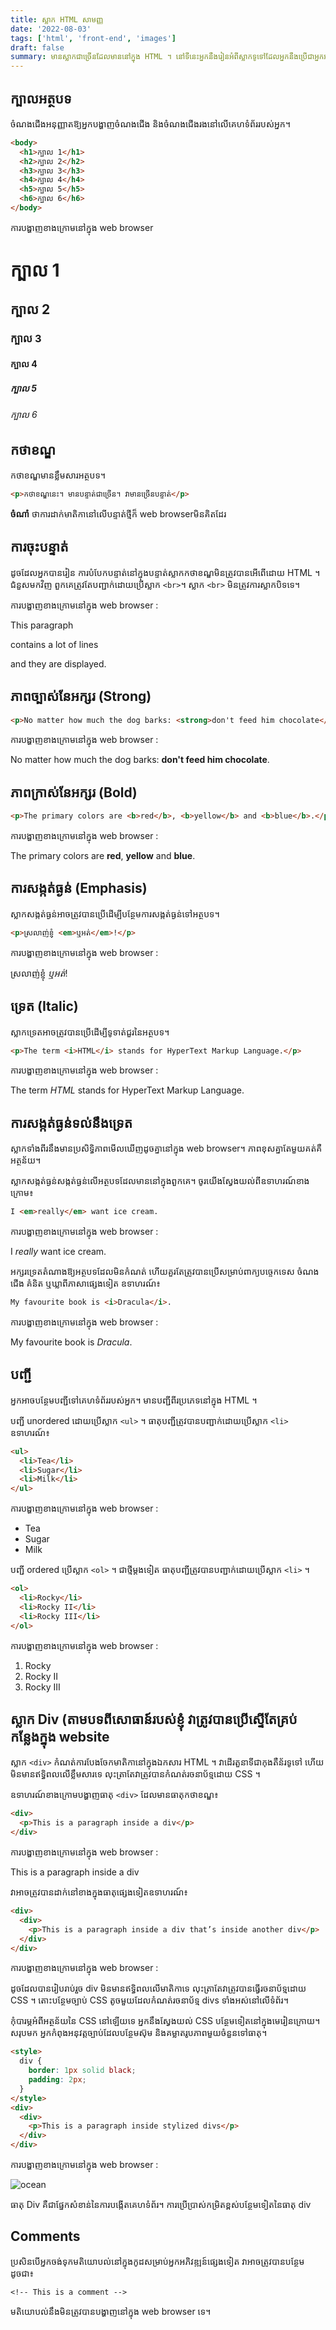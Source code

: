 ```yaml
---
title: ស្លាក HTML សាមញ្ញ
date: '2022-08-03'
tags: ['html', 'front-end', 'images']
draft: false
summary: មានស្លាកជាច្រើនដែលមាននៅក្នុង HTML ។ នៅទីនេះអ្នកនឹងរៀនអំពីស្លាកទូទៅដែលអ្នកនឹងប្រើជាអ្នកអភិវឌ្ឍន៍។
---
```


## ក្បាលអត្ថបទ

ចំណងជើងអនុញ្ញាតឱ្យអ្នកបង្ហាញចំណងជើង និងចំណងជើងរងនៅលើគេហទំព័ររបស់អ្នក។

```html
<body>
  <h1>ក្បាល 1</h1>
  <h2>ក្បាល 2</h2>
  <h3>ក្បាល 3</h3>
  <h4>ក្បាល 4</h4>
  <h5>ក្បាល 5</h5>
  <h6>ក្បាល 6</h6>
</body>
```

ការបង្ហាញខាងក្រោមនៅក្នុង web browser

# ក្បាល 1

## ក្បាល 2

### ក្បាល 3

#### ក្បាល 4

##### ក្បាល 5

###### ក្បាល 6

## កថាខណ្ឌ

កថាខណ្ឌមានខ្លឹមសារអត្ថបទ។

```html
<p>កថាខណ្ឌនេះ។ មានបន្ទាត់ជាច្រើន។ វាមានច្រើនបន្ទាត់</p>
```

**ចំណាំ​** ថាការដាក់មាតិកានៅលើបន្ទាត់ថ្មី​ក៏​​ web browser​​ មិនគិតដែរ

## ការចុះបន្ទាត់

ដូចដែលអ្នកបានរៀន ការបំបែកបន្ទាត់នៅក្នុងបន្ទាត់ស្លាកកថាខណ្ឌមិនត្រូវបានអើពើដោយ HTML ។ ជំនួសមកវិញ ពួកគេត្រូវតែបញ្ជាក់ដោយប្រើស្លាក `<br>`។ ស្លាក `<br>` មិនត្រូវការស្លាកបិទទេ។

ការបង្ហាញខាងក្រោមនៅក្នុង web browser :

This paragraph

contains a lot of lines

and they are displayed.

## ភាពច្បាស់នែអក្សរ (Strong)

```html
<p>No matter how much the dog barks: <strong>don't feed him chocolate</strong>.</p>
```

ការបង្ហាញខាងក្រោមនៅក្នុង web browser :

No matter how much the dog barks: **don't feed him chocolate**.

## ភាពក្រាស់នែអក្សរ (Bold)

```html
<p>The primary colors are <b>red</b>, <b>yellow</b> and <b>blue</b>.</p>
```

ការបង្ហាញខាងក្រោមនៅក្នុង web browser :

The primary colors are <b>red</b>, <b>yellow</b> and <b>blue</b>.

## ការសង្កត់ធ្ងន់ (Emphasis)

ស្លាកសង្កត់ធ្ងន់អាចត្រូវបានប្រើដើម្បីបន្ថែមការសង្កត់ធ្ងន់ទៅអត្ថបទ។

```html
<p>ស្រលាញ់ខ្ញំុ <em>ឬអត់</em>!</p>
```

ការបង្ហាញខាងក្រោមនៅក្នុង web browser :

ស្រលាញ់ខ្ញំុ <em>ឬអត់</em>!

## ទ្រេត​​ (Italic)

ស្លាកទ្រេតអាចត្រូវបានប្រើដើម្បីទូទាត់ជួរនៃអត្ថបទ។

```html
<p>The term <i>HTML</i> stands for HyperText Markup Language.</p>
```

ការបង្ហាញខាងក្រោមនៅក្នុង web browser :

The term <i>HTML</i> stands for HyperText Markup Language.

## ការសង្កត់ធ្ងន់ទល់នឹងទ្រេត

ស្លាកទាំងពីរនឹងមានប្រសិទ្ធិភាពមើលឃើញដូចគ្នានៅក្នុង web browser។ ភាពខុសគ្នាតែមួយគត់គឺអត្ថន័យ។

ស្លាកសង្កត់ធ្ងន់សង្កត់ធ្ងន់លើអត្ថបទដែលមាននៅក្នុងពួកគេ។ ចូរយើងស្វែងយល់ពីឧទាហរណ៍ខាងក្រោម៖

```html
I <em>really</em> want ice cream.
```

ការបង្ហាញខាងក្រោមនៅក្នុង web browser :

I <em>really</em> want ice cream.

អក្សរទ្រេតតំណាងឱ្យអត្ថបទដែលមិនកំណត់ ហើយគួរតែត្រូវបានប្រើសម្រាប់ពាក្យបច្ចេកទេស ចំណងជើង គំនិត ឬឃ្លាពីភាសាផ្សេងទៀត ឧទាហរណ៍៖

```html
My favourite book is <i>Dracula</i>.
```

ការបង្ហាញខាងក្រោមនៅក្នុង web browser :

My favourite book is <i>Dracula</i>.

## បញ្ជី

អ្នកអាចបន្ថែមបញ្ជីទៅគេហទំព័ររបស់អ្នក។ មានបញ្ជីពីរប្រភេទនៅក្នុង HTML ។

បញ្ជី unordered ដោយប្រើស្លាក `<ul>` ។ ធាតុបញ្ជីត្រូវបានបញ្ជាក់ដោយប្រើស្លាក `<li>` ឧទាហរណ៍៖

```html
<ul>
  <li>Tea</li>
  <li>Sugar</li>
  <li>Milk</li>
</ul>
```

ការបង្ហាញខាងក្រោមនៅក្នុង web browser :

- Tea
- Sugar
- Milk

បញ្ជី ordered ប្រើស្លាក `<ol>` ។ ជាថ្មីម្តងទៀត ធាតុបញ្ជីត្រូវបានបញ្ជាក់ដោយប្រើស្លាក `<li>` ។

```html
<ol>
  <li>Rocky</li>
  <li>Rocky II</li>
  <li>Rocky III</li>
</ol>
```

ការបង្ហាញខាងក្រោមនៅក្នុង web browser :

1. Rocky
2. Rocky II
3. Rocky III

## ស្លាក Div (តាម​បទពីសោធាន៍របស់ខ្ញុំ​​ វាត្រូវបានប្រើស្ទើតែគ្រប់កន្លែងក្នុង website

ស្លាក `<div>` កំណត់ការបែងចែកមាតិកានៅក្នុងឯកសារ HTML ។ វាដើរតួនាទីជាកុងតឺន័រទូទៅ ហើយមិនមានឥទ្ធិពលលើខ្លឹមសារទេ លុះត្រាតែវាត្រូវបានកំណត់រចនាប័ទ្មដោយ CSS ។

ឧទាហរណ៍ខាងក្រោមបង្ហាញធាតុ `<div>` ដែលមានធាតុកថាខណ្ឌ៖

```html
<div>
  <p>This is a paragraph inside a div</p>
</div>
```

ការបង្ហាញខាងក្រោមនៅក្នុង web browser :

This is a paragraph inside a div

វាអាចត្រូវបានដាក់នៅខាងក្នុងធាតុផ្សេងទៀតឧទាហរណ៍៖

```html
<div>
  <div>
    <p>This is a paragraph inside a div that’s inside another div</p>
  </div>
</div>
```

ការបង្ហាញខាងក្រោមនៅក្នុង web browser :

ដូចដែលបានរៀបរាប់រួច div មិនមានឥទ្ធិពលលើមាតិកាទេ លុះត្រាតែវាត្រូវបានធ្វើរចនាប័ទ្មដោយ CSS ។ តោះបន្ថែមច្បាប់ CSS តូចមួយដែលកំណត់រចនាប័ទ្ម divs ទាំងអស់នៅលើទំព័រ។

កុំបារម្ភអំពីអត្ថន័យនៃ CSS នៅឡើយទេ អ្នកនឹងស្វែងយល់ CSS បន្ថែមទៀតនៅក្នុងមេរៀនក្រោយ។ សរុបមក អ្នកកំពុងអនុវត្តច្បាប់ដែលបន្ថែមស៊ុម និងគម្លាតរូបភាពមួយចំនួនទៅធាតុ។

```html
<style>
  div {
    border: 1px solid black;
    padding: 2px;
  }
</style>
<div>
  <div>
    <p>This is a paragraph inside stylized divs</p>
  </div>
</div>
```

ការបង្ហាញខាងក្រោមនៅក្នុង web browser :

![ocean](/static/images/simple-html-tags/html_nested_div_with_style.png)

ធាតុ Div គឺជាផ្នែកសំខាន់នៃការបង្កើតគេហទំព័រ។ ការប្រើប្រាស់កម្រិតខ្ពស់បន្ថែមទៀតនៃធាតុ div

## Comments

ប្រសិនបើអ្នកចង់ទុកមតិយោបល់នៅក្នុងកូដសម្រាប់អ្នកអភិវឌ្ឍន៍ផ្សេងទៀត វាអាចត្រូវបានបន្ថែមដូចជា៖

`<!-- This is a comment -->`

មតិយោបល់នឹងមិនត្រូវបានបង្ហាញនៅក្នុង web browser ទេ។
